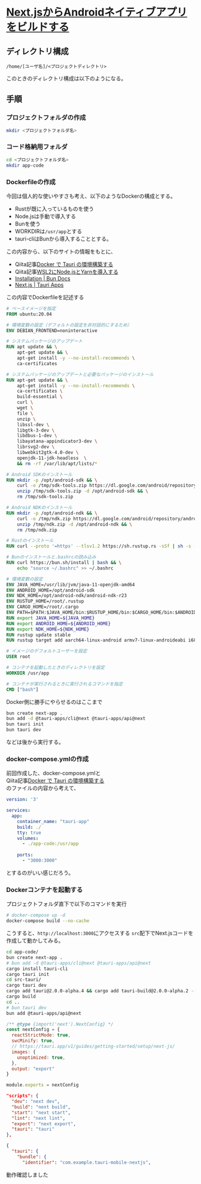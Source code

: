 
# [Next.jsからAndroidネイティブアプリをビルドする](https://hackmd.io/@lucasfernog/BkHI4e18j)

## ディレクトリ構成
```
/home/[ユーザ名]/<プロジェクトディレクトリ>
```

このときのディレクトリ構成は以下のようになる。

<FileTree>
  <FileTree.Folder name="プロジェクトディレクトリ" defaultOpen>
    <FileTree.File name="Dockerfile" />
    <FileTree.File name="docker-compose.yml" />
    <FileTree.Folder name="src">
      <FileTree.File name="Next.jsプロジェクト" />
    </FileTree.Folder>
  </FileTree.Folder>
</FileTree>

## 手順
### プロジェクトフォルダの作成
```bash copy
mkdir <プロジェクトフォルダ名>
```
### コード格納用フォルダ
```bash copy
cd <プロジェクトフォルダ名>
mkdir app-code
```

### Dockerfileの作成

今回は個人的な使いやすさも考え、以下のようなDockerの構成とする。
- Rustが既に入っているものを使う
- Node.jsは手動で導入する
- Bunを使う
- WORKDIRは`/usr/app`とする
- tauri-cliはBunから導入することとする。

この内容から、以下のサイトの情報をもとに、
- Qiita記事[Docker で Tauri の環境構築する](https://qiita.com/Ritz/items/ecb4bc2d55a0d6967e6e)
- Qiita記事[WSL2にNode.jsとYarnを導入する](https://zenn.dev/ryuu/articles/wsl2-addyarn)
- [Installation | Bun Docs](https://bun.sh/docs/installation)
- [Next.js | Tauri Apps](https://tauri.app/v1/guides/getting-started/setup/next-js)

この内容でDockerfileを記述する
```Dockerfile filename="Dockerfile" copy
# ベースイメージを指定
FROM ubuntu:20.04

# 環境変数の設定（デフォルトの設定を非対話的にするため）
ENV DEBIAN_FRONTEND=noninteractive

# システムパッケージのアップデート
RUN apt update && \
    apt-get update && \
    apt-get install -y --no-install-recommends \
    ca-certificates

# システムパッケージのアップデートと必要なパッケージのインストール
RUN apt-get update && \
    apt-get install -y --no-install-recommends \
    ca-certificates \
    build-essential \
    curl \
    wget \
    file \
    unzip \
    libssl-dev \
    libgtk-3-dev \
    libdbus-1-dev \
    libayatana-appindicator3-dev \
    librsvg2-dev \
    libwebkit2gtk-4.0-dev \
    openjdk-11-jdk-headless  \
    && rm -rf /var/lib/apt/lists/*

# Android SDKのインストール
RUN mkdir -p /opt/android-sdk && \
    curl -o /tmp/sdk-tools.zip https://dl.google.com/android/repository/commandlinetools-linux-8512546_latest.zip && \
    unzip /tmp/sdk-tools.zip -d /opt/android-sdk && \
    rm /tmp/sdk-tools.zip

# Android NDKのインストール
RUN mkdir -p /opt/android-ndk && \
    curl -o /tmp/ndk.zip https://dl.google.com/android/repository/android-ndk-r26-linux.zip?hl=ja && \
    unzip /tmp/ndk.zip -d /opt/android-ndk && \
    rm /tmp/ndk.zip

# Rustのインストール
RUN curl --proto '=https' --tlsv1.2 https://sh.rustup.rs -sSf | sh -s -- -y

# Bunのインストールと.bashrcの読み込み
RUN curl https://bun.sh/install | bash && \
    echo "source ~/.bashrc" >> ~/.bashrc

# 環境変数の設定
ENV JAVA_HOME=/usr/lib/jvm/java-11-openjdk-amd64
ENV ANDROID_HOME=/opt/android-sdk
ENV NDK_HOME=/opt/android-ndk/android-ndk-r23
ENV RUSTUP_HOME=/root/.rustup
ENV CARGO_HOME=/root/.cargo
ENV PATH=$PATH:$JAVA_HOME/bin:$RUSTUP_HOME/bin:$CARGO_HOME/bin:$ANDROID_HOME/cmdline-tools/latest/bin:$NDK_HOME
RUN export JAVA_HOME=${JAVA_HOME}
RUN export ANDROID_HOME=${ANDROID_HOME}
RUN export NDK_HOME=${NDK_HOME}
RUN rustup update stable
RUN rustup target add aarch64-linux-android armv7-linux-androideabi i686-linux-android x86_64-linux-android

# イメージのデフォルトユーザーを設定
USER root

# コンテナを起動したときのディレクトリを設定
WORKDIR /usr/app

# コンテナが実行されるときに実行されるコマンドを指定
CMD ["bash"]
```

Docker側に勝手にやらせるのはここまで
```bash
bun create next-app .
bun add -d @tauri-apps/cli@next @tauri-apps/api@next
bun tauri init
bun tauri dev
```
などは後から実行する。

### docker-compose.ymlの作成
前回作成した、docker-compose.ymlと<br />
Qiita記事[Docker で Tauri の環境構築する](https://qiita.com/Ritz/items/ecb4bc2d55a0d6967e6e)<br />
のファイルの内容から考えて、

```yaml filename="docker-compose.yml" copy
version: '3'

services:
  app:
    container_name: "tauri-app"
    build: ./
    tty: true
    volumes:
      - ./app-code:/usr/app
    
    ports:
      - "3000:3000"
```
とするのがいい感じだろう。

### Dockerコンテナを起動する
プロジェクトフォルダ直下で以下のコマンドを実行
```bash copy
# docker-compose up -d
docker-compose build --no-cache
```

こうすると、`http://localhost:3000`にアクセスする
`src`配下でNext.jsコードを作成して動かしてみる。

```bash
cd app-code/
bun create next-app .
# bun add -d @tauri-apps/cli@next @tauri-apps/api@next
cargo install tauri-cli
cargo tauri init
cd src-tauri/
cargo tauri dev
cargo add tauri@2.0.0-alpha.4 && cargo add tauri-build@2.0.0-alpha.2 --build && cargo install tauri-cli --version "^2.0.0-alpha"
cargo build
cd ..
# bun tauri dev
bun add @tauri-apps/api@next
```

```js filename="next.config.js" copy
/** @type {import('next').NextConfig} */
const nextConfig = {
  reactStrictMode: true,
  swcMinify: true,
  // https://tauri.app/v1/guides/getting-started/setup/next-js/
  images: {
    unoptimized: true,
  },
  output: "export"
}

module.exports = nextConfig
```

```json filename="package.json" copy
"scripts": {
  "dev": "next dev",
  "build": "next build",
  "start": "next start",
  "lint": "next lint",
  "export": "next export",
  "tauri": "tauri"
},
```

```json filename="src-tauri/tauri.conf.json" copy
{
  "tauri": {
    "bundle": {
      "identifier": "com.example.tauri-mobile-nextjs",
```
<Callout type="info" emoji="️😊">
  動作確認しました
</Callout>
